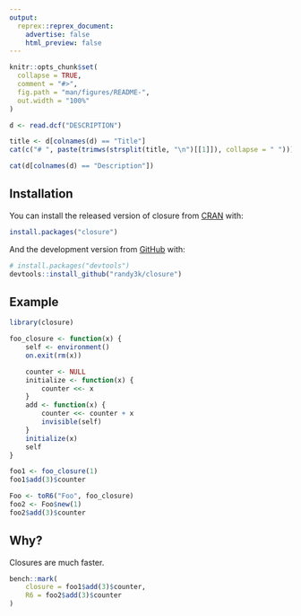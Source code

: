 ```yaml
---
output:
  reprex::reprex_document:
    advertise: false
    html_preview: false
---
```


<!-- README.md is generated from README.Rmd. Please edit that file -->

```r
knitr::opts_chunk$set(
  collapse = TRUE,
  comment = "#>",
  fig.path = "man/figures/README-",
  out.width = "100%"
)
```

```r
d <- read.dcf("DESCRIPTION")
```

```r
title <- d[colnames(d) == "Title"]
cat(c("# ", paste(trimws(strsplit(title, "\n")[[1]]), collapse = " ")))
```

<!-- badges: start -->
<!-- badges: end -->


```r
cat(d[colnames(d) == "Description"])
```


## Installation

You can install the released version of closure from [CRAN](https://CRAN.R-project.org) with:

``` r
install.packages("closure")
```

And the development version from [GitHub](https://github.com/) with:

``` r
# install.packages("devtools")
devtools::install_github("randy3k/closure")
```
## Example

```r
library(closure)

foo_closure <- function(x) {
    self <- environment()
    on.exit(rm(x))

    counter <- NULL
    initialize <- function(x) {
        counter <<- x
    }
    add <- function(x) {
        counter <<- counter + x
        invisible(self)
    }
    initialize(x)
    self
}

foo1 <- foo_closure(1)
foo1$add(3)$counter

Foo <- toR6("Foo", foo_closure)
foo2 <- Foo$new(1)
foo2$add(3)$counter
```

## Why?

Closures are much faster.

```r
bench::mark(
    closure = foo1$add(3)$counter,
    R6 = foo2$add(3)$counter
)
```
